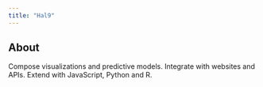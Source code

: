 ```yaml
---
title: "Hal9"
---
```


## About

Compose visualizations and predictive models. Integrate with websites and APIs. Extend with JavaScript, Python and R.




